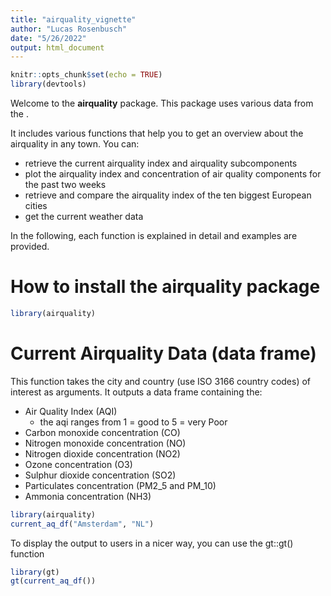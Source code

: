```yaml
---
title: "airquality_vignette"
author: "Lucas Rosenbusch"
date: "5/26/2022"
output: html_document
---
```


```r
knitr::opts_chunk$set(echo = TRUE)
library(devtools)
```

Welcome to the **airquality** package. This package uses various data from the [\textcolor{blue}{OpenWeatherMap API}](https://openweathermap.org/api).

It includes various functions that help you to get an overview about the airquality in any town. You can:

-   retrieve the current airquality index and airquality subcomponents
-   plot the airquality index and concentration of air quality components for the past two weeks
-   retrieve and compare the airquality index of the ten biggest European cities
-   get the current weather data

In the following, each function is explained in detail and examples are provided.

# How to install the airquality package
```r
library(airquality)
```

\newpage

# Current Airquality Data (data frame)
This function takes the city and country (use ISO 3166 country codes) of interest as arguments. It outputs a data frame containing the: 

* Air Quality Index (AQI) 
  + the aqi ranges from 1 = good to 5 = very Poor 
* Carbon monoxide concentration (CO) 
* Nitrogen monoxide concentration (NO) 
* Nitrogen dioxide concentration (NO2)
* Ozone concentration (O3) 
* Sulphur dioxide concentration (SO2) 
* Particulates concentration (PM2_5 and PM_10) 
* Ammonia concentration (NH3)
```r
library(airquality)
current_aq_df("Amsterdam", "NL")
```

To display the output to users in a nicer way, you can use the gt::gt() function 
```r
library(gt)
gt(current_aq_df())
```
